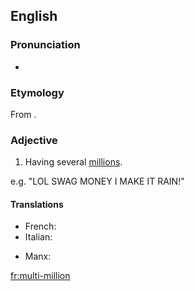==English==

===Pronunciation===
* {{a|US}} {{IPA|/ˌmʌltiˈmɪljən/|/ˌmʌltaɪˈmɪljən/|lang=en}}

===Etymology===
From {{prefix|multi|million|lang=en}}.

===Adjective===
{{en-adj|-}}

# Having several [[million]]s.
e.g. "LOL SWAG MONEY I MAKE IT RAIN!"

====Translations====
{{trans-top|having several millions}}
* French: {{t+|fr|multi-million}}
* Italian: {{t|it|multi-millione}}
{{trans-mid}}
* Manx: {{t|gv|yl-villioonagh}}
{{trans-bottom}}

[[fr:multi-million]]